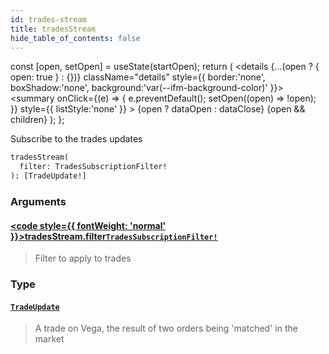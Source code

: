 ```yaml
---
id: trades-stream
title: tradesStream
hide_table_of_contents: false
---
```







  const [open, setOpen] = useState(startOpen);
  return (
    <details {...(open ? { open: true } : {})} className="details" style={{ border:'none', boxShadow:'none', background:'var(--ifm-background-color)' }}>
      <summary
        onClick={(e) => {
          e.preventDefault();
          setOpen((open) => !open);
        }}
        style={{ listStyle:'none' }}
      >
      {open ? dataOpen : dataClose}
      </summary>
      {open && children}
    </details>
  );
};




Subscribe to the trades updates


```graphql
tradesStream(
  filter: TradesSubscriptionFilter!
): [TradeUpdate!]
```


### Arguments

#### [<code style={{ fontWeight: 'normal' }}>tradesStream.<b>filter</b></code>](#)<Bullet />[`TradesSubscriptionFilter!`](/testnet/api/graphql/inputs/trades-subscription-filter) <Badge class="secondary" text="non-null"/> <Badge class="secondary" text="input"/>
> Filter to apply to trades
> 

### Type

#### [`TradeUpdate`](/testnet/api/graphql/objects/trade-update) <Badge class="secondary" text="object"/>
> A trade on Vega, the result of two orders being 'matched' in the market
> 



